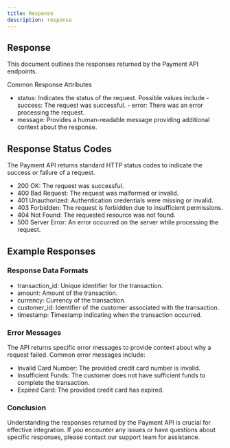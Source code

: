 ```yaml
---
title: Response
description: response
---
```


## Response

This document outlines the responses returned by the Payment API endpoints.

Common Response Attributes
- status: Indicates the status of the request. Possible values include
              -  success: The request was successful.
              - error: There was an error processing the request.
- message: Provides a human-readable message providing additional context about the response.


## Response Status Codes

The Payment API returns standard HTTP status codes to indicate the success or failure of a request.

- 200 OK: The request was successful.
- 400 Bad Request: The request was malformed or invalid.
- 401 Unauthorized: Authentication credentials were missing or invalid.
- 403 Forbidden: The request is forbidden due to insufficient permissions.
- 404 Not Found: The requested resource was not found.
- 500 Server Error: An error occurred on the server while processing the request.

## Example Responses

### Response Data Formats
- transaction_id: Unique identifier for the transaction.
- amount: Amount of the transaction.
- currency: Currency of the transaction.
- customer_id: Identifier of the customer associated with the transaction.
- timestamp: Timestamp indicating when the transaction occurred.

### Error Messages

The API returns specific error messages to provide context about why a request failed. Common error messages include:
- Invalid Card Number: The provided credit card number is invalid.
- Insufficient Funds: The customer does not have sufficient funds to complete the transaction.
- Expired Card: The provided credit card has expired.

### Conclusion

Understanding the responses returned by the Payment API is crucial for effective integration. If you encounter any issues or have questions about specific responses, please contact our support team for assistance.

<DocsReview/>
